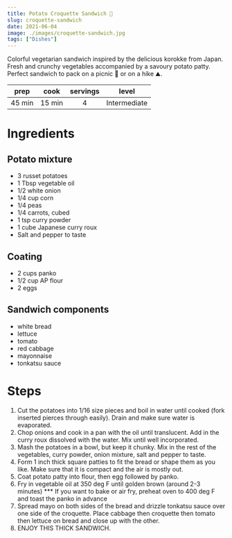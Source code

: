```yaml
---
title: Potato Croquette Sandwich 🌈
slug: croquette-sandwich
date: 2021-06-04
image: ./images/croquette-sandwich.jpg
tags: ["Dishes"]
---
```


<StyledParagraph>Colorful vegetarian sandwich inspired by the delicious korokke from Japan. Fresh and crunchy vegetables accompanied by a savoury potato patty. Perfect sandwich to pack on a picnic 🧺 or on a hike ⛰️.</StyledParagraph>

| prep | cook | servings | level |
| :--: | :--: | :------: | :---: |
| 45 min | 15 min | 4 | Intermediate  |

# Ingredients

## Potato mixture
- <ListItem>3 russet potatoes</ListItem>
- <ListItem>1 Tbsp vegetable oil</ListItem>
- <ListItem>1/2 white onion</ListItem>
- <ListItem>1/4 cup corn</ListItem>
- <ListItem>1/4 peas</ListItem>
- <ListItem>1/4 carrots, cubed</ListItem>
- <ListItem>1 tsp curry powder</ListItem>
- <ListItem>1 cube Japanese curry roux</ListItem>
- <ListItem>Salt and pepper to taste</ListItem>

## Coating
- <ListItem>2 cups panko</ListItem>
- <ListItem>1/2 cup AP flour</ListItem>
- <ListItem>2 eggs</ListItem>

## Sandwich components
- <ListItem>white bread</ListItem>
- <ListItem>lettuce</ListItem>
- <ListItem>tomato</ListItem>
- <ListItem>red cabbage</ListItem>
- <ListItem>mayonnaise</ListItem>
- <ListItem>tonkatsu sauce</ListItem>

# Steps
1. Cut the potatoes into 1/16 size pieces and boil in water until cooked (fork inserted pierces through easily). Drain and make sure water is evaporated.
2. Chop onions and cook in a pan with the oil until translucent. Add in the curry roux dissolved with the water. Mix until well incorporated.
3. Mash the potatoes in a bowl, but keep it chunky. Mix in the rest of the vegetables, curry powder, onion mixture, salt and pepper to taste.
4. Form 1 inch thick square patties to fit the bread or shape them as you like. Make sure that it is compact and the air is mostly out.
5. Coat potato patty into flour, then egg followed by panko.
6. Fry in vegetable oil at 350 deg F until golden brown (around 2-3 minutes)
*** If you want to bake or air fry, preheat oven to 400 deg F and toast the panko in advance
7. Spread mayo on both sides of the bread and drizzle tonkatsu sauce over one side of the croquette. Place cabbage then croquette then tomato then lettuce on bread and close up with the other.
8. ENJOY THIS THICK SANDWICH.
